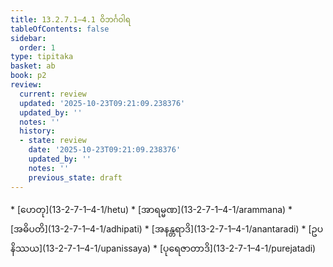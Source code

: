 ```yaml
---
title: 13.2.7.1–4.1 ဝိဘင်္ဂဝါရ
tableOfContents: false
sidebar:
  order: 1
type: tipitaka
basket: ab
book: p2
review:
  current: review
  updated: '2025-10-23T09:21:09.238376'
  updated_by: ''
  notes: ''
  history:
  - state: review
    date: '2025-10-23T09:21:09.238376'
    updated_by: ''
    notes: ''
    previous_state: draft
---
```



<ReviewStatus review={frontmatter.review} showDetails={true} />

<HypothesisAnnotation frontmatter={frontmatter} />

<DynamicBreadcrumb />



<TableOfContents book="p2" section="13.2.7.1">
* [ဟေတု](13-2-7-1–4-1/hetu)
* [အာရမ္မဏ](13-2-7-1–4-1/arammana)
* [အဓိပတိ](13-2-7-1–4-1/adhipati)
* [အနန္တရာဒိ](13-2-7-1–4-1/anantaradi)
* [ဥပနိဿယ](13-2-7-1–4-1/upanissaya)
* [ပုရေဇာတာဒိ](13-2-7-1–4-1/purejatadi)
</TableOfContents>